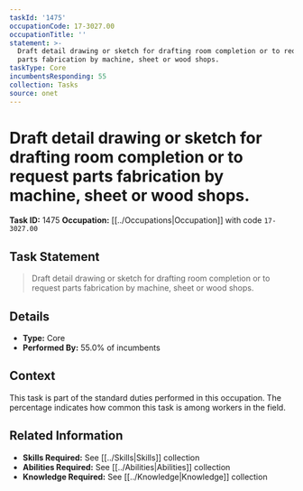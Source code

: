 ```yaml
---
taskId: '1475'
occupationCode: 17-3027.00
occupationTitle: ''
statement: >-
  Draft detail drawing or sketch for drafting room completion or to request
  parts fabrication by machine, sheet or wood shops.
taskType: Core
incumbentsResponding: 55
collection: Tasks
source: onet
---
```

# Draft detail drawing or sketch for drafting room completion or to request parts fabrication by machine, sheet or wood shops.

**Task ID:** 1475
**Occupation:** [[../Occupations|Occupation]] with code `17-3027.00`

## Task Statement

> Draft detail drawing or sketch for drafting room completion or to request parts fabrication by machine, sheet or wood shops.

## Details

- **Type:** Core
- **Performed By:** 55.0% of incumbents

## Context

This task is part of the standard duties performed in this occupation. The percentage indicates how common this task is among workers in the field.

## Related Information

- **Skills Required:** See [[../Skills|Skills]] collection
- **Abilities Required:** See [[../Abilities|Abilities]] collection
- **Knowledge Required:** See [[../Knowledge|Knowledge]] collection
